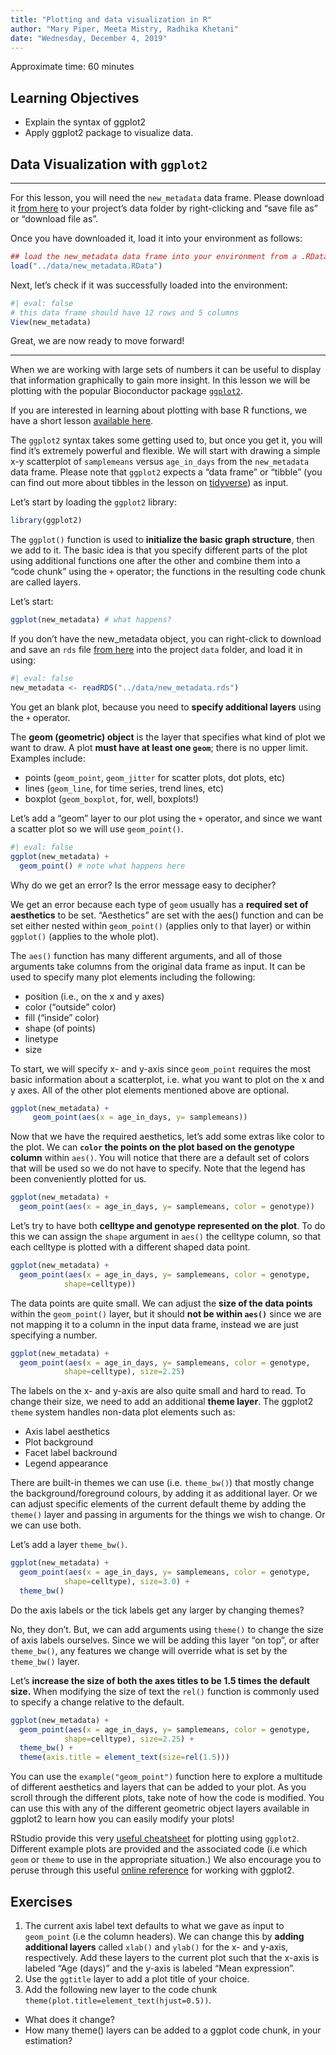 ```yaml
---
title: "Plotting and data visualization in R"
author: "Mary Piper, Meeta Mistry, Radhika Khetani"
date: "Wednesday, December 4, 2019"
---
```


Approximate time: 60 minutes

## Learning Objectives 

* Explain the syntax of ggplot2
* Apply ggplot2 package to visualize data.

## Data Visualization with `ggplot2`

***

For this lesson, you will need the `new_metadata` data frame. Please download it [from here](https://github.com/hbctraining/Intro-to-R-flipped/raw/master/data/new_metadata.RData) to your project's data folder by right-clicking and "save file as" or "download file as".

Once you have downloaded it, load it into your environment as follows:

```r
## load the new_metadata data frame into your environment from a .RData object
load("../data/new_metadata.RData")
```

Next, let's check if it was successfully loaded into the environment:

```r
#| eval: false
# this data frame should have 12 rows and 5 columns
View(new_metadata)
```

Great, we are now ready to move forward!

***

When we are working with large sets of numbers it can be useful to display that information graphically to gain more insight. In this lesson we will be plotting with the popular Bioconductor package [`ggplot2`](http://docs.ggplot2.org/).

::: callout-note
If you are interested in learning about plotting with base R functions, we have a short lesson [available here](basic_plots_in_r.qmd). 
:::

The `ggplot2` syntax takes some getting used to, but once you get it, you will find it's extremely powerful and flexible. We will start with drawing a simple x-y scatterplot of `samplemeans` versus `age_in_days` from the `new_metadata` data frame. Please note that `ggplot2` expects a "data frame" or "tibble" (you can find out more about tibbles in the lesson on [tidyverse](https://hbctraining.github.io/Training-modules/Tidyverse_ggplot2/lessons/intro_tidyverse.html)) as input.

Let's start by loading the `ggplot2` library:

```r
library(ggplot2)
```

The `ggplot()` function is used to **initialize the basic graph structure**, then we add to it. The basic idea is that you specify different parts of the plot using additional functions one after the other and combine them into a "code chunk" using the `+` operator; the functions in the resulting code chunk are called layers.

Let's start: 

```r
ggplot(new_metadata) # what happens? 
```

::: callout-note
If you don't have the new_metadata object, you can right-click to download and save an `rds` file [from here](https://www.dropbox.com/s/xwsaisraubghawt/new_metadata.rds?dl=1) into the project `data` folder, and load it in using:

```r
#| eval: false
new_metadata <- readRDS("../data/new_metadata.rds")
```
:::

You get an blank plot, because you need to **specify additional layers** using the `+` operator.

The **geom (geometric) object** is the layer that specifies what kind of plot we want to draw. A plot **must have at least one `geom`**; there is no upper limit. Examples include:

* points (`geom_point`, `geom_jitter` for scatter plots, dot plots, etc)
* lines (`geom_line`, for time series, trend lines, etc)
* boxplot (`geom_boxplot`, for, well, boxplots!)

Let's add a "geom" layer to our plot using the `+` operator, and since we want a scatter plot so we will use `geom_point()`.

```r
#| eval: false
ggplot(new_metadata) +
  geom_point() # note what happens here
```

Why do we get an error? Is the error message easy to decipher?

We get an error because each type of `geom` usually has a **required set of aesthetics** to be set. "Aesthetics" are set with the aes() function and can be set either nested within `geom_point()` (applies only to that layer) or within `ggplot()` (applies to the whole plot).

The `aes()` function has many different arguments, and all of those arguments take columns from the original data frame as input. It can be used to specify many plot elements including the following:

* position (i.e., on the x and y axes)
* color ("outside" color)
* fill ("inside" color) 
* shape (of points)
* linetype
* size

To start, we will specify x- and y-axis since `geom_point` requires the most basic information about a scatterplot, i.e. what you want to plot on the x and y axes. All of the other plot elements mentioned above are optional.

```r
ggplot(new_metadata) +
     geom_point(aes(x = age_in_days, y= samplemeans))
```


Now that we have the required aesthetics, let's add some extras like color to the plot. We can **`color` the points on the plot based on the genotype column** within `aes()`. You will notice that there are a default set of colors that will be used so we do not have to specify. Note that the legend has been conveniently plotted for us.

```r
ggplot(new_metadata) +
  geom_point(aes(x = age_in_days, y= samplemeans, color = genotype)) 
```


Let's try to have both **celltype and genotype represented on the plot**. To do this we can assign the `shape` argument in `aes()` the celltype column, so that each celltype is plotted with a different shaped data point. 

```r
ggplot(new_metadata) +
  geom_point(aes(x = age_in_days, y= samplemeans, color = genotype,
  			shape=celltype)) 
```


The data points are quite small. We can adjust the **size of the data points** within the `geom_point()` layer, but it should **not be within `aes()`** since we are not mapping it to a column in the input data frame, instead we are just specifying a number. 

```r
ggplot(new_metadata) +
  geom_point(aes(x = age_in_days, y= samplemeans, color = genotype,
  			shape=celltype), size=2.25) 
```

The labels on the x- and y-axis are also quite small and hard to read. To change their size, we need to add an additional **theme layer**. The ggplot2 `theme` system handles non-data plot elements such as:

* Axis label aesthetics
* Plot background
* Facet label backround
* Legend appearance

There are built-in themes we can use (i.e. `theme_bw()`) that mostly change the background/foreground colours, by adding it as additional layer. Or we can adjust specific elements of the current default theme by adding the `theme()` layer and passing in arguments for the things we wish to change. Or we can use both.

Let's add a layer `theme_bw()`. 

```r
ggplot(new_metadata) +
  geom_point(aes(x = age_in_days, y= samplemeans, color = genotype,
  			shape=celltype), size=3.0) +
  theme_bw() 
```

Do the axis labels or the tick labels get any larger by changing themes?

No, they don't. But, we can add arguments using `theme()` to change the size of axis labels ourselves. Since we will be adding this layer "on top", or after `theme_bw()`, any features we change will override what is set by the `theme_bw()` layer. 

Let's **increase the size of both the axes titles to be 1.5 times the default size.** When modifying the size of text the `rel()` function is commonly used to specify a change relative to the default.

```r
ggplot(new_metadata) +
  geom_point(aes(x = age_in_days, y= samplemeans, color = genotype,
  			shape=celltype), size=2.25) +
  theme_bw() +
  theme(axis.title = element_text(size=rel(1.5)))			
```
 
::: callout-note
You can use the `example("geom_point")` function here to explore a multitude of different aesthetics and layers that can be added to your plot. As you scroll through the different plots, take note of how the code is modified. You can use this with any of the different geometric object layers available in ggplot2 to learn how you can easily modify your plots! 
:::

::: callout-note

RStudio provide this very [useful cheatsheet](cheatsheets/data-visualization-2.1.pdf) for plotting using `ggplot2`. Different example plots are provided and the associated code (i.e which `geom` or `theme` to use in the appropriate situation.) We also encourage you to peruse through this useful [online reference](https://ggplot2.tidyverse.org/reference/) for working with ggplot2.

:::

::: callout-tip
# Exercises

1. The current axis label text defaults to what we gave as input to `geom_point` (i.e the column headers). We can change this by **adding additional layers** called `xlab()` and `ylab()` for the x- and y-axis, respectively. Add these layers to the current plot such that the x-axis is labeled "Age (days)" and the y-axis is labeled "Mean expression".
2. Use the `ggtitle` layer to add a plot title of your choice. 
3. Add the following new layer to the code chunk `theme(plot.title=element_text(hjust=0.5))`.
  * What does it change?
  * How many theme() layers can be added to a ggplot code chunk, in your estimation?
  
:::